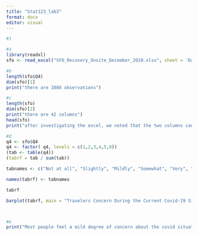 ```yaml
---
title: "Stat123_lab3"
format: docx
editor: visual
---
```


```r
#1

#a
library(readxl)
sfo <- read_excel("SFO_Recovery_Onsite_December_2020.xlsx", sheet = 'Data')

#b
length(sfo$Q4)
dim(sfo)[1]
print("there are 1086 observations")

#c
length(sfo)
dim(sfo)[2]
print("there are 42 columns")
head(sfo)
print("after investigating the excel, we noted that the two columns can be considered individuals, so there are 40 variables in the dataset.")

#d
q4 <- sfo$Q4
q4 <- factor( q4, levels = c(1,2,3,4,5,0))
(tab <- table(q4))
(tabrf = tab / sum(tab))

tabnames <- c("Not at all", "Slightly", "Mildly", "Somewhat", "Very", "No response")

names(tabrf) <- tabnames

tabrf

barplot(tabrf, main = "Travelers Concern During the Current Covid-19 Situation", xlab = "degree of concern", ylab = 'Relative Frequency', col = c("red", "blue", "green", "purple", "yellow", "cyan"))



#e
print("Most people feel a mild degree of concern about the covid situation, with a few more people somewhat or very concerned. The least people did not respond, or are not at all worried.")
```

```r

```
